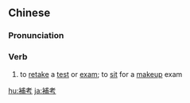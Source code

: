 {{also|补考}}
==Chinese==
{{zh-forms|s=补考}}

===Pronunciation===
{{zh-pron
|m=bǔkǎo
|c=bou2 haau2
|h=pfs=pú-kháu
|mn=xm,zz,tw:pó͘-khó/qz:pó͘-khóⁿ
|cat=v
}}

===Verb===
{{zh-verb}}

# to [[retake]] a [[test]] or [[exam]]; to [[sit]] for a [[makeup]] exam

{{zh-cat|Education}}

[[hu:補考]]
[[ja:補考]]